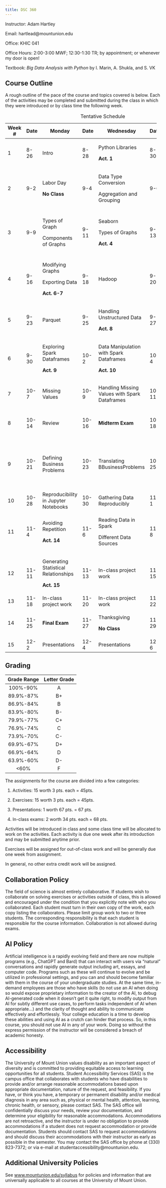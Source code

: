 ```yaml
---
title: DSC 360
---
```


Instructor: Adam Hartley

Email: hartlead\@mountunion.edu

Office: KHIC 041

Office Hours: 2:00-3:00 MWF; 12:30-1:30 TR; by appointment; or whenever my door is open!

Textbook: *Big Data Analysis with Python* by I. Marin, A. Shukla, and S. VK

## Course Outline

A rough outline of the pace of the course and topics covered is below. Each of the activities may be completed and submitted during the class in which they were introduced or by class time the following week.

+---------+--------+--------------------------------------+--------+-----------------------------------------------+--------+------------------------------------+
| Week \# | Date   | Monday                               | Date   | Wednesday                                     | Date   | Friday                             |
+=========+========+======================================+========+===============================================+========+====================================+
| 1       | 8-26   | Intro                                | 8-28   | Python Libraries                              | 8-30   | Pandas                             |
|         |        |                                      |        |                                               |        |                                    |
|         |        |                                      |        | **Act. 1**                                    |        | **Act. 2**                         |
+---------+--------+--------------------------------------+--------+-----------------------------------------------+--------+------------------------------------+
| 2       | 9-2    | Labor Day                            | 9-4    | Data Type Conversion                          | 9-6    | Exporting Data / Visualization     |
|         |        |                                      |        |                                               |        |                                    |
|         |        | **No Class**                         |        | Aggregation and Grouping                      |        | **Act. 3**                         |
+---------+--------+--------------------------------------+--------+-----------------------------------------------+--------+------------------------------------+
| 3       | 9-9    | Types of Graph                       | 9-11   | Seaborn                                       | 9-13   | Dataframes                         |
|         |        |                                      |        |                                               |        |                                    |
|         |        | Components of Graphs                 |        | Types of Graphs                               |        | Grouped Data                       |
|         |        |                                      |        |                                               |        |                                    |
|         |        |                                      |        | **Act. 4**                                    |        | **Act. 5**                         |
+---------+--------+--------------------------------------+--------+-----------------------------------------------+--------+------------------------------------+
| 4       | 9-16   | Modifying Graphs                     | 9-18   | Hadoop                                        | 9-20   | Spark                              |
|         |        |                                      |        |                                               |        |                                    |
|         |        | Exporting Data                       |        |                                               |        |                                    |
|         |        |                                      |        |                                               |        |                                    |
|         |        | **Act. 6-7**                         |        |                                               |        |                                    |
+---------+--------+--------------------------------------+--------+-----------------------------------------------+--------+------------------------------------+
| 5       | 9-23   | Parquet                              | 9-25   | Handling Unstructured Data                    | 9-27   | Spark Dataframes                   |
|         |        |                                      |        |                                               |        |                                    |
|         |        |                                      |        | **Act. 8**                                    |        |                                    |
+---------+--------+--------------------------------------+--------+-----------------------------------------------+--------+------------------------------------+
| 6       | 9-30   | Exploring Spark Dataframes           | 10-2   | Data Manipulation with Spark Dataframes       | 10-4   | Graphs in Spark                    |
|         |        |                                      |        |                                               |        |                                    |
|         |        | **Act. 9**                           |        | **Act. 10**                                   |        | **Act. 11**                        |
+---------+--------+--------------------------------------+--------+-----------------------------------------------+--------+------------------------------------+
| 7       | 10-7   | Missing Values                       | 10-9   | Handling Missing Values with Spark Dataframes | 10-11  | Correlation                        |
|         |        |                                      |        |                                               |        |                                    |
|         |        |                                      |        |                                               |        | **Act. 12**                        |
+---------+--------+--------------------------------------+--------+-----------------------------------------------+--------+------------------------------------+
| 8       | 10-14  | Review                               | 10-16  | **Midterm Exam**                              | 10-18  | Fall Break                         |
|         |        |                                      |        |                                               |        |                                    |
|         |        |                                      |        |                                               |        | **No Class**                       |
+---------+--------+--------------------------------------+--------+-----------------------------------------------+--------+------------------------------------+
| 9       | 10-21  | Defining Business Problems           | 10-23  | Translating BBusinessProblems                 | 10-25  | Standard Approach                  |
|         |        |                                      |        |                                               |        |                                    |
|         |        |                                      |        |                                               |        | Data Science Life Cycle            |
|         |        |                                      |        |                                               |        |                                    |
|         |        |                                      |        |                                               |        | **Act. 13**                        |
+---------+--------+--------------------------------------+--------+-----------------------------------------------+--------+------------------------------------+
| 10      | 10-28  | Reproducibility in Jupyter Notebooks | 10-30  | Gathering Data Reproducibly                   | 11-1   | Code Practices and Standards       |
+---------+--------+--------------------------------------+--------+-----------------------------------------------+--------+------------------------------------+
| 11      | 11-4   | Avoiding Repetition                  | 11-6   | Reading Data in Spark                         | 11-8   | SQL Operations on Spark Dataframes |
|         |        |                                      |        |                                               |        |                                    |
|         |        | **Act. 14**                          |        | Different Data Sources                        |        |                                    |
+---------+--------+--------------------------------------+--------+-----------------------------------------------+--------+------------------------------------+
| 12      | 11-11  | Generating Statistical Relationships | 11-13  | In-class project work                         | 11-15  | In-class project work              |
|         |        |                                      |        |                                               |        |                                    |
|         |        | **Act. 15**                          |        |                                               |        |                                    |
+---------+--------+--------------------------------------+--------+-----------------------------------------------+--------+------------------------------------+
| 13      | 11-18  | In-class project work                | 11-20  | In-class project work                         | 11-22  | In-class project work              |
+---------+--------+--------------------------------------+--------+-----------------------------------------------+--------+------------------------------------+
| 14      | 11-25  | **Final Exam**                       | 11-27  | Thanksgiving                                  | 11-29  | Thanksgiving                       |
|         |        |                                      |        |                                               |        |                                    |
|         |        |                                      |        | **No Class**                                  |        | **No Class**                       |
+---------+--------+--------------------------------------+--------+-----------------------------------------------+--------+------------------------------------+
| 15      | 12-2   | Presentations                        | 12-4   | Presentations                                 | 12-6   | Presentations                      |
+---------+--------+--------------------------------------+--------+-----------------------------------------------+--------+------------------------------------+

: Tentative Schedule

## Grading

| Grade Range | Letter Grade |
|:-----------:|:------------:|
|  100%-90%   |      A       |
|  89.9%-87%  |      B+      |
|  86.9%-84%  |      B       |
|  83.9%-80%  |      B-      |
|  79.9%-77%  |      C+      |
|  76.9%-74%  |      C       |
|  73.9%-70%  |      C-      |
|  69.9%-67%  |      D+      |
|  66.9%-64%  |      D       |
|  63.9%-60%  |      D-      |
|    \<60%    |      F       |

The assignments for the course are divided into a few categories:

1.  Activities: 15 worth 3 pts. each = 45pts.

2.  Exercises: 15 worth 3 pts. each = 45pts.

3.  Presentations: 1 worth 67 pts. = 67 pts.

4.  In-class exams: 2 worth 34 pts. each = 68 pts.

Activities will be introduced in class and some class time will be allocated to work on the activities. Each activity is due one week after its introduction and may be submitted anytime prior.

Exercises will be assigned for out-of-class work and will be generally due one week from assignment.

In general, no other extra credit work will be assigned.

## Collaboration Policy

The field of science is almost entirely collaborative. If students wish to collaborate on solving exercises or activities outside of class, this is allowed and encouraged under the condition that you explicitly note with who you collaborated. Each student must turn in their own copy of the work, each copy listing the collaborators. Please limit group work to two or three students. The corresponding responsibility is that each student is responsible for the course information. Collaboration is not allowed during exams.

## AI Policy

Artificial intelligence is a rapidly evolving field and there are now multiple programs (e.g., ChatGPT and Bard) that can interact with users via “natural” conversations and rapidly generate output including art, essays, and computer code. Programs such as these will continue to evolve and be utilized in professional settings, and you can and should become familiar with them in the course of your undergraduate studies. At the same time, in-demand employees are those who have skills (to not use an AI when doing so would expose proprietary information to the creator of the AI, to debug AI-generated code when it doesn’t get it quite right, to modify output from AI for subtly different use cases, to perform tasks independent of AI when appropriate…) and the clarity of thought and ability to communicate effectively and effortlessly. Your college education is a time to develop these abilities and using AI as a crutch can hinder that process. So, in this course, you should not use AI in any of your work. Doing so without the express permission of the instructor will be considered a breach of academic honesty.

## Accessibility

The University of Mount Union values disability as an important aspect of diversity and is committed to providing equitable access to learning opportunities for all students. Student Accessibility Services (SAS) is the campus office that collaborates with students who have disabilities to provide and/or arrange reasonable accommodations based upon appropriate documentation, nature of the request, and feasibility. If you have, or think you have, a temporary or permanent disability and/or medical diagnosis in any area such as, physical or mental health, attention, learning, chronic health, or sensory, please contact SAS. The SAS office will confidentially discuss your needs, review your documentation, and determine your eligibility for reasonable accommodations. Accommodations are not retroactive, and the instructor is under no obligation to provide accommodations if a student does not request accommodation or provide documentation. Students should contact SAS to request accommodations and should discuss their accommodations with their instructor as early as possible in the semester. You may contact the SAS office by phone at (330) 823-7372; or via e-mail at studentaccessibility\@mountunion.edu.

## Additional University Policies

See [www.mountunion.edu/syllabus](www.mountunion.edu/syllabus) for policies and information that are universally applicable to all courses at the University of Mount Union.
